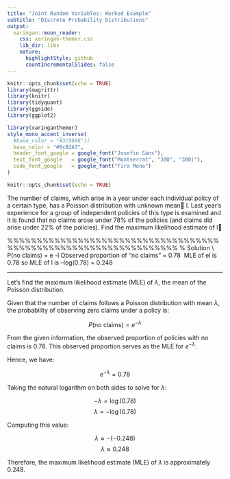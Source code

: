 ```yaml
---
title: "Joint Random Variables: Worked Example"
subtitle: "Discrete Probability Distributions"
output:
  xaringan::moon_reader:
    css: xaringan-themer.css
    lib_dir: libs
    nature:
      highlightStyle: github
      countIncrementalSlides: false
---
```



```r
knitr::opts_chunk$set(echo = TRUE)
library(magrittr)
library(knitr)
library(tidyquant)
library(ggside)
library(ggplot2)


```

```r
library(xaringanthemer)
style_mono_accent_inverse(
  #base_color = "#3C989E")(
  base_color = "#0cB2A3",
  header_font_google = google_font("Josefin Sans"),
  text_font_google   = google_font("Montserrat", "300", "300i"),
  code_font_google   = google_font("Fira Mono")
)
```

```r
knitr::opts_chunk$set(echo = TRUE)
```



The number of claims, which arise in a year under each individual policy of a certain
type, has a Poisson distribution with unknown mean l. Last year’s experience for a
group of independent policies of this type is examined and it is found that no claims
arose under 78% of the policies (and claims did arise under 22% of the policies).
Find the maximum likelihood estimate of l

%%%%%%%%%%%%%%%%%%%%%%%%%%%%%%%%%%%%%%%%%%%%%%%%%%%%%%%%%%%%%%%%%
% Solution
\medskip
\noident \textbf{Solution}\\
P(no claims) = e -l 
Observed proportion of “no claims” = 0.78 
\ MLE of el is 0.78 so MLE of l is –log(0.78) = 0.248

---

Let's find the maximum likelihood estimate (MLE) of $\lambda$, the mean of the Poisson distribution.

Given that the number of claims follows a Poisson distribution with mean $\lambda$, the probability of observing zero claims under a policy is:

$$ P(\text{no claims}) = e^{-\lambda} $$

From the given information, the observed proportion of policies with no claims is 0.78. This observed proportion serves as the MLE for $e^{-\lambda}$.

Hence, we have:

$$ e^{-\lambda} = 0.78 $$

Taking the natural logarithm on both sides to solve for $\lambda$:

$$ -\lambda = \log(0.78) $$
$$ \lambda = -\log(0.78) $$

Computing this value:

$$ \lambda \approx -(-0.248) $$
$$ \lambda \approx 0.248 $$

Therefore, the maximum likelihood estimate (MLE) of $\lambda$ is approximately $0.248$.